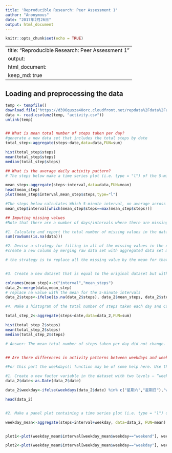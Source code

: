 ```yaml
---
title: 'Reproducible Research: Peer Assessment 1'
author: "Anonymous"
date: "2017年2月26日"
output: html_document
---
```


```r
knitr::opts_chunk$set(echo = TRUE)

```

---
title: "Reproducible Research: Peer Assessment 1"
output: 
  html_document:
    keep_md: true
---


## Loading and preprocessing the data
```r

temp <- tempfile()
download.file("https://d396qusza40orc.cloudfront.net/repdata%2Fdata%2Factivity.zip",temp)
data <- read.csv(unz(temp, "activity.csv"))
unlink(temp)


## What is mean total number of steps taken per day?
#generate a new data set that includes the total steps by date
total_step<-aggregate(steps~date,data=data,FUN=sum)

hist(total_step$steps)
mean(total_step$steps)
median(total_step$steps)

## What is the average daily activity pattern?
# The steps below make a time series plot (i.e. type = "l") of the 5-minute interval (x-axis) and the average number of steps taken, averaged across all days (y-axis)

mean_step<-aggregate(steps~interval,data=data,FUN=mean)
head(mean_step)
plot(mean_step$interval,mean_step$steps,type="l")

#The steps below calculates Which 5-minute interval, on average across all the days in the dataset, contains the maximum number of steps?
mean_step$interval[which(mean_step$steps==max(mean_step$steps))]

## Imputing missing values
#Note that there are a number of days/intervals where there are missing values (coded as NA). The presence of missing days may introduce bias into some calculations or summaries of the data.

#1. Calculate and report the total number of missing values in the dataset (i.e. the total number of rows with NAs)
sum(rowSums(is.na(data)))

#2. Devise a strategy for filling in all of the missing values in the dataset. The strategy does not need to be sophisticated. For example, you could use the mean/median for that day, or the mean for that 5-minute interval, etc.
#create a new column by merging raw data set with aggregated data set mean_step

# the strategy is to replace all the missing value by the mean for that 5 minute interval


#3. Create a new dataset that is equal to the original dataset but with the missing data filled in.

colnames(mean_step)<-c("interval","mean_steps")
data_2<-merge(data,mean_step)
# replace na value with the mean for the 5-minute intervals
data_2$steps<-ifelse(is.na(data_2$steps), data_2$mean_steps, data_2$steps)

#4. Make a histogram of the total number of steps taken each day and Calculate and report the mean and median total number of steps taken per day. Do these values differ from the estimates from the first part of the assignment? What is the impact of imputing missing data on the estimates of the total daily number of steps?

total_step_2<-aggregate(steps~date,data=data_2,FUN=sum)

hist(total_step_2$steps)
mean(total_step_2$steps)
median(total_step_2$steps)

# Answer: The mean total number of steps taken per day did not change. However, the median total number of steps taken per day was higher. Inputing missing data won't change the estimation of mean total number of steps taken per day.


## Are there differences in activity patterns between weekdays and weekends?

#For this part the weekdays() function may be of some help here. Use the dataset with the filled-in missing values for this part.

#1. Create a new factor variable in the dataset with two levels – “weekday” and “weekend” indicating whether a given date is a weekday or weekend day.
data_2$date<-as.Date(data_2$date)

data_2$weekday<-ifelse(weekdays(data_2$date) %in% c("星期六","星期日"),"weekend","weekday")

head(data_2)


#2. Make a panel plot containing a time series plot (i.e. type = "l") of the 5-minute interval (x-axis) and the average number of steps taken, averaged across all weekday days or weekend days (y-axis). See the README file in the GitHub repository to see an example of what this plot should look like using simulated data.

weekday_mean<-aggregate(steps~interval+weekday, data=data_2, FUN=mean)


plot1<-plot(weekday_mean$interval[weekday_mean$weekday=="weekend"], weekday_mean$steps[weekday_mean$weekday=="weekend"], type="l", main="Weekend", xlab="interval",ylab="number of steps")

plot2<-plot(weekday_mean$interval[weekday_mean$weekday=="weekday"], weekday_mean$steps[weekday_mean$weekday=="weekday"], col=2, type="l", main="weekdays", xlab="interval",ylab="number of steps")

```
